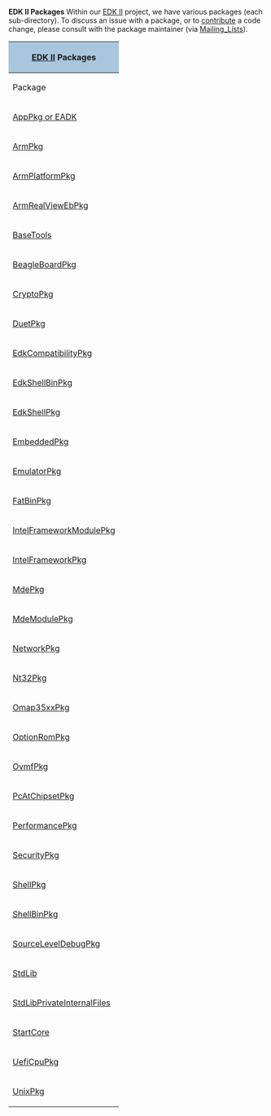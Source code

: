 '''EDK II Packages'''
Within our [[EDK2|EDK II]] project, we have various packages (each sub-directory).  To discuss an issue with a package, or to [[Code Contributions|contribute]] a code change, please consult with the package maintainer (via [[Mailing_Lists]]).


<div class="t_projects">
{|
! colspan="4" style="background-color:#a9c6dd" | [[EDK2|EDK II]] Packages
|-
! Package
! Description
! Maintainer
! Source Repository
|-
| [[EDKII_EADK | AppPkg or EADK]] 
| Provides UEFI applications based on [[StdLib]]
|<a href="mailto:darylm503@users.sourceforge.net?Subject=AppPkg Package>  darylm503</a>
|[https://svn.code.sf.net/p/edk2/code/trunk/edk2/AppPkg edk2/AppPkg]
|-
| [[ArmPkg]]
| Provides ARM architectural protocols common to most of ARM Platforms
|<a href="mailto:oliviermartin@users.sourceforge.net?Subject=ArmPkg Package>  oliviermartin</a>
|[https://svn.code.sf.net/p/edk2/code/trunk/edk2/ArmPkg edk2/ArmPkg]
|-
| [[ArmPlatformPkg]]
| Supports UEFI for ARM development boards and their drivers
|<a href="mailto:oliviermartin@users.sourceforge.net?Subject=ArmPlatform Package>  oliviermartin</a>
|[https://svn.code.sf.net/p/edk2/code/trunk/edk2/ArmPlatformPkg edk2/ArmPlatformPkg]
|-
| [[ArmRealViewEbPkg]]
| 
|<a href="mailto:oliviermartin@users.sourceforge.net?Subject=ArmRealViewEbPkg Package>  oliviermartin</a>
|[https://svn.code.sf.net/p/edk2/code/trunk/edk2/ArmRealViewEbPkg edk2/ArmRealViewEbPkg]
|-
| [[BaseTools]]
| Provides build related tools for both EDK and EDK2.
Also contains miscellaneous tools such as ECC and EOT.
|<a href="mailto:yingke@users.sourceforge.net?Subject=BaseToolsPkg Package>  yingke</a>
|[https://svn.code.sf.net/p/edk2/code/trunk/edk2/BaseToolsPkg edk2/BaseToolsPkg]
|-
| [[BeagleBoardPkg]]
| Provides UEFI support for the BeagleBoard platform
|<a href="mailto:oliviermartin@users.sourceforge.net?Subject=BeagleBoard Package>  oliviermartin</a>
|[https://svn.code.sf.net/p/edk2/code/trunk/edk2/BeagleBoardPkg edk2/BeagleBoardPkg]
|-
| [[CryptoPkg]]
| Several security features were introduced (e.g. Authenticated Variable Service, Driver Signing, etc) from UEFI 2.2+ (http://www.uefi.org). These security features highly depends on the cryptography and the CryptoPkg
|<a href="mailto:tye@users.sourceforge.net?Subject=CryptoPkg Package>  tye</a>
|[https://svn.code.sf.net/p/edk2/code/trunk/edk2/CryptoPkg edk2/CryptoPkg]
|-
| [[DuetPkg]]
|Developer's UEFI Emulation (DUET) on Edk2 - Boot to EFI Shell on legacy platform 
|<a href="mailto:niruiyu@users.sourceforge.net?Subject=DuetPkg Package>  niruiyu</a>
|[https://svn.code.sf.net/p/edk2/code/trunk/edk2/DuetPkg edk2/DuetPkg]
|-
| [[EdkCompatibilityPkg]]
| Provides header files and libraries that enble you to build 
the EDK module in UEFI 2.0 + Framework 0.9x mode with EDK II Build
|<a href="mailto:lgao4@users.sourceforge.net?Subject=EdkCompatibilityPkg Package>  lgao4</a>
|[https://svn.code.sf.net/p/edk2/code/trunk/edk2/EdkCompatibilityPkg edk2/EdkCompatibilityPkg]
|-
| [[EdkShellBinPkg]]
| Binary images of the EFI Shell 1.0 for IA32, X64 and IPF
|<a href="mailto:niruiyu@users.sourceforge.net?Subject=EdkShellBinPkg Package>  niruiyu</a>
|[https://svn.code.sf.net/p/edk2/code/trunk/edk2/EdkShellBinPkg edk2/EdkShellBinPkg]
|-
| [[EdkShellPkg]]
| Template for building the EFI Shell 1.0 with the EDK II build
|<a href="mailto:niruiyu@users.sourceforge.net?Subject=EdkShellPkg Package>  niruiyu</a>
|[https://svn.code.sf.net/p/edk2/code/trunk/edk2/EdkShellPkg edk2/EdkShellPkg]
|-
| [[EmbeddedPkg]]
| Provides protocol implementation for memory mapped controller and EBL
|<a href="mailto:oliviermartin@users.sourceforge.net?Subject=EmbeddedPkg Package>  oliviermartin</a>
|[https://svn.code.sf.net/p/edk2/code/trunk/edk2/EmbeddedPkg edk2/EmbeddedPkg]
|-
| [[EmulatorPkg]]
| This is a project to enable UEFI emulation within an OS environment
|<a href="mailto:andrewfish@users.sourceforge.net?Subject=EmulatorPkg Package>  andrewfish</a>,
<a href="mailto:jljusten@users.sourceforge.net?Subject=EmulatorPkg Package>  jljusten</a>
|[https://svn.code.sf.net/p/edk2/code/trunk/edk2/EmulatorPkg edk2/EmulatorPkg]
|-
| [[FatBinPkg]]
| Binary images for the Fat file system UEFI Driver
|<a href="mailto:niruiyu@users.sourceforge.net?Subject=FatBinPkg Package>  niruiyu</a>
|[https://svn.code.sf.net/p/edk2/code/trunk/edk2/FatBinPkg edk2/FatBinPkg]
|-
| [[IntelFrameworkModulePkg]]
| Intel Framework Module Package contains the definitions and module implementation
which follows Intel® Platform Innovation Framework for UEFI and EFI Specifications from http://www.intel.com/udk
|<a href="mailto:vanjeff@users.sourceforge.net?Subject=IntelFrameworkModulePkg Package>  vanjeff</a>
|[https://svn.code.sf.net/p/edk2/code/trunk/edk2/IntelFrameworkModulePkg edk2/IntelFrameworkModulePkg]
|-
| [[IntelFrameworkPkg]]
| This package provides definitions and libraries that comply to the Intel® Platform Innovation Framework for UEFI and EFI Specifications from http://www.intel.com/udk

|<a href="mailto:mdkinney@users.sourceforge.net?Subject=IntelFrameworkPkg Package>  mdkinney</a>
|[https://svn.code.sf.net/p/edk2/code/trunk/edk2/IntelFrameworkPkg edk2/IntelModulePkg]
|-
| [[MdePkg]]
| The Module Development Environment Package provides all definitions(including functions, MACROs, structures and library classes) and libraries instances, which are defined in MDE Specification.
It also provides the definitions(including PPIs/PROTOCOLs/GUIDs) of
EFI1.10/UEFI2.3.1/PI1.2 and some Industry Standards.


|<a href="mailto:mdkinney@users.sourceforge.net?Subject=MdePkg Package>  mdkinney</a>
|[https://svn.code.sf.net/p/edk2/code/trunk/edk2/MdePkg edk2/MdePkg]
|-
| [[MdeModulePkg]]
| This package provides the modules that conform to UEFI/PI http://www.uefi.org Industry standards. 
|<a href="mailto:erictian@users.sourceforge.net?Subject=MdeModulePkg Package>  erictian</a>
|[https://svn.code.sf.net/p/edk2/code/trunk/edk2/MdeModulePkg edk2/MdeModulePkg]
|-
| [[NetworkPkg]]
| NetworkPkg provides IPv6 network stack drivers, IPsec driver, PXE driver, iSCSI driver and necessary shell applications for network configuration 

|<a href="mailto:qianouyang@users.sourceforge.net?Subject=NetworkPkg Package>  qianouyang</a>
|[https://svn.code.sf.net/p/edk2/code/trunk/edk2/NetworkPkg edk2/NetworkPkg]
|-
| [[Nt32Pkg]]
| Sample Open source of a platform.  This package is used to use UEFI emulation on top of Windows
|<a href="mailto:niruiyu@users.sourceforge.net?Subject=Nt32Pkg Package>  niruiyu</a>
|[https://svn.code.sf.net/p/edk2/code/trunk/edk2/Nt32Pkg edk2/Nt32Pkg]
|-
| [[Omap35xxPkg]]
| Provides UEFI support for Texas Instrument OMAP35xx based platforms
|<a href="mailto:oliviermartin@users.sourceforge.net?Subject=Omap35xxPkg Package>  oliviermartin</a>
|[https://svn.code.sf.net/p/edk2/code/trunk/edk2/Omap35xxPkg edk2/Omap35xxPkg]
|-
| [[OptionRomPkg]]
| 
This package is designed to interoperate with the EDK II open source and this package is required to build PCI compliant Option ROM image for all CPU architectures, including EBC target. A single driver can support mixes of EFI 1.1, UEFI 2.0 and UEFI 2.1.

|<a href="mailto:niruiyu@users.sourceforge.net?Subject=OptionRomPkg Package>  niruiyu</a>
|[https://svn.code.sf.net/p/edk2/code/trunk/edk2/OptionRomPkg edk2/OptionRomPkg]
|-
| [[OVMF | OvmfPkg]]
| This is a project to enable UEFI support for Virtual Machines.
| {{sfuser|jljusten}}
| {{Edk2SubPkg|OvmfPkg}}
|-
| [[PcAtChipsetPkg]]
| This package is designed to public interfaces and implementation which follows PcAt defacto standard.
|<a href="mailto:niruiyu@users.sourceforge.net?Subject=PcAtChipsetPkg Package>  niruiyu</a>
|[https://svn.code.sf.net/p/edk2/code/trunk/edk2/PcAtChipsetPkg edk2/PcAtChipsetPkg]
|-
| [[PerformancePkg]]
| Add performance measurement capabilities to your code
| {{sfuser|darylm503}}
| {{Edk2SubPkg|PerformancePkg}}
|-
| [[SecurityPkg]]
| TPM, User identification (UID), secure boot and authenticated variable.
| {{sfuser|gdong1}}
| {{Edk2SubPkg|SecurityPkg}}
|-
| [[ShellPkg]]
| Native EDKII implementation of a UEFI Shell 2.0.
| {{sfuser|jcarsey}}
| {{Edk2SubPkg|ShellPkg}}
|-
| [[ShellBinPkg]]
| Binary image of UEFI Shell 2.0 based on [[ShellPkg]].
| {{sfuser|jcarsey}}
| {{Edk2SubPkg|ShellBinPkg}}
|-
| [[SourceLevelDebugPkg]]
| This package contains the source code to include the Source code debugger agent into a platform
| {{sfuser|vanjeff}}
| {{Edk2SubPkg|SourceLevelDebugPkg}}
|-
| [[StdLib]]
| Standard C Library implementation.
| {{sfuser|jcarsey}}
| {{Edk2SubPkg|StdLib}}
|-
| [[StdLibPrivateInternalFiles]]
| Standard C Library implementation.
| {{sfuser|jcarsey}}
| {{Edk2SubPkg|StdLibPrivateInternalFiles}}
|-
| [[StartCore]]
| A UEFI application demonstrating use of the MpService protocol to start tasks running on multiple processor cores. Detects whether the Framework or PI compliant protocol is implemented and adjusts its behavior accordingly. 
| {{sfuser|darylm503}}
| {{SfSvnPkg|edk2-startcore||StartCorePkg}}
|-
| [[UefiCpuPkg]]
| This Package provides UEFI compatible CPU modules and libraries
| {{sfuser|vanjeff}}
| {{Edk2SubPkg|UefiCpuPkg}}
|-
| [[UnixPkg]]
| Provides a UEFI emulation environment which runs under Unix-like operating systems.
| {{sfuser|jljusten}}
| {{Edk2SubPkg|UnixPkg}}
|}

</div>